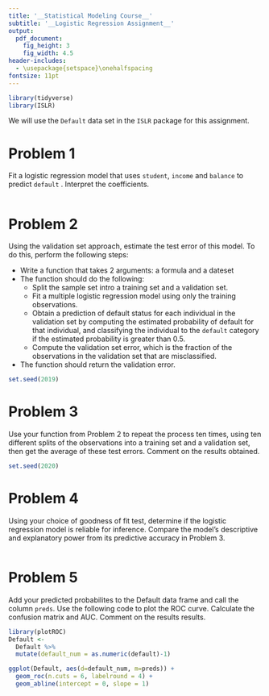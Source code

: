 ```yaml
---
title: '__Statistical Modeling Course__'
subtitle: '__Logistic Regression Assignment__'
output:
  pdf_document:
    fig_height: 3
    fig_width: 4.5
header-includes:
  - \usepackage{setspace}\onehalfspacing
fontsize: 11pt
---
```



```r
library(tidyverse)
library(ISLR)
```

We will use the `Default` data set in the `ISLR` package for this assignment. 

# Problem 1 
Fit a logistic regression model that uses  `student`, `income`  and  `balance`  to predict  `default` . Interpret the coefficients. 

```r
```

\textit{Answer: }

# Problem 2
Using the validation set approach, estimate the test error of this model. To do this, perform the following steps:

- Write a function that takes 2 arguments: a formula and a dateset 
- The function should do the following:
  - Split the sample set intro a training set and a validation set.
  - Fit a multiple logistic regression model using only the training observations.
  - Obtain a prediction of default status for each individual in the validation set by computing the estimated probability of default for that individual, and classifying the individual to the `default`  category if the estimated probability is greater than 0.5.
  - Compute the validation set error, which is the fraction of the observations in the validation set that are misclassified.
- The function should return the validation error.
  
```r
set.seed(2019)

```


# Problem 3
Use your function from Problem 2 to repeat the process ten times, using ten different splits of the observations into a training set and a validation set, then get the average of these test errors. Comment on the results obtained.

```r
set.seed(2020)

```

\textit{Answer:} 

# Problem 4
Using your choice of goodness of fit test, determine if the logistic regression model is reliable for inference. Compare the model's descriptive and explanatory power from its predictive accuracy in Problem 3.


```r
```

\textit{Answer:} 

# Problem 5
Add your predicted probabilites to the Default data frame and call the column `preds`. Use the following code to plot the ROC curve. Calculate the confusion matrix and AUC. Comment on the results results. 

```r
library(plotROC)
Default <- 
  Default %>% 
  mutate(default_num = as.numeric(default)-1)

ggplot(Default, aes(d=default_num, m=preds)) + 
  geom_roc(n.cuts = 6, labelround = 4) +
  geom_abline(intercept = 0, slope = 1)
```

\textit{Answer: }

